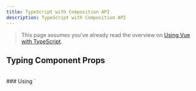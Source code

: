 ```yaml
---
title: TypeScript with Composition API
description: TypeScript with Composition API
---
```



<VueSchoolLink
  href="https://scrimba.com/links/vue-ts-composition-api"
  title="Watch an interactive video lesson on Scrimba"
/>

> This page assumes you've already read the overview on [Using Vue with TypeScript](./overview).

## Typing Component Props

<br />
### Using `<script setup>`

When using `<script setup>`, the `defineProps()` macro supports inferring the props types based on its argument:

```vue
<script setup lang="ts">
const props = defineProps({
  foo: { type: String, required: true },
  bar: Number,
});

props.foo; // string
props.bar; // number | undefined
</script>
```

This is called "runtime declaration", because the argument passed to `defineProps()` will be used as the runtime `props` option.

However, it is usually more straightforward to define props with pure types via a generic type argument:

```vue
<script setup lang="ts">
const props = defineProps<{
  foo: string;
  bar?: number;
}>();
</script>
```

This is called "type-based declaration". The compiler will try to do its best to infer the equivalent runtime options based on the type argument. In this case, our second example compiles into the exact same runtime options as the first example.

You can use either type-based declaration OR runtime declaration, but you cannot use both at the same time.

We can also move the props types into a separate interface:

```vue
<script setup lang="ts">
interface Props {
  foo: string;
  bar?: number;
}

const props = defineProps<Props>();
</script>
```

This also works if `Props` is imported from an external source. This feature requires TypeScript to be a peer dependency of Vue.

```vue
<script setup lang="ts">
import type { Props } from "./foo";

const props = defineProps<Props>();
</script>
```

#### Syntax Limitations

In version 3.2 and below, the generic type parameter for `defineProps()` were limited to a type literal or a reference to a local interface.

This limitation has been resolved in 3.3. The latest version of Vue supports referencing imported and a limited set of complex types in the type parameter position. However, because the type to runtime conversion is still AST-based, some complex types that require actual type analysis, e.g. conditional types, are not supported. You can use conditional types for the type of a single prop, but not the entire props object.

### Props Default Values

When using type-based declaration, we lose the ability to declare default values for the props. This can be resolved by using [Reactive Props Destructure](/guide/components/props#reactive-props-destructure) <sup class="vt-badge" data-text="3.5+" />:

```ts
interface Props {
  msg?: string;
  labels?: string[];
}

const { msg = "hello", labels = ["one", "two"] } = defineProps<Props>();
```

In 3.4 and below, Reactive Props Destructure is not enabled by default. An alternative is to use the `withDefaults` compiler macro:

```ts
interface Props {
  msg?: string;
  labels?: string[];
}

const props = withDefaults(defineProps<Props>(), {
  msg: "hello",
  labels: () => ["one", "two"],
});
```

This will be compiled to equivalent runtime props `default` options. In addition, the `withDefaults` helper provides type checks for the default values, and ensures the returned `props` type has the optional flags removed for properties that do have default values declared.

:::info
Note that default values for mutable reference types (like arrays or objects) should be wrapped in functions when using `withDefaults` to avoid accidental modification and external side effects. This ensures each component instance gets its own copy of the default value. This is **not** necessary when using default values with destructure.
:::

<br/>
### Without `<script setup>`

If not using `<script setup>`, it is necessary to use `defineComponent()` to enable props type inference. The type of the props object passed to `setup()` is inferred from the `props` option.

```ts
import { defineComponent } from "vue";

export default defineComponent({
  props: {
    message: String,
  },
  setup(props) {
    props.message; // <-- type: string
  },
});
```
<br/>
### Complex prop types

With type-based declaration, a prop can use a complex type much like any other type:

```vue
<script setup lang="ts">
interface Book {
  title: string;
  author: string;
  year: number;
}

const props = defineProps<{
  book: Book;
}>();
</script>
```

For runtime declaration, we can use the `PropType` utility type:

```ts
import type { PropType } from "vue";

const props = defineProps({
  book: Object as PropType<Book>,
});
```

This works in much the same way if we're specifying the `props` option directly:

```ts
import { defineComponent } from "vue";
import type { PropType } from "vue";

export default defineComponent({
  props: {
    book: Object as PropType<Book>,
  },
});
```

The `props` option is more commonly used with the Options API, so you'll find more detailed examples in the guide to [TypeScript with Options API](/guide/typescript/options-api#typing-component-props). The techniques shown in those examples also apply to runtime declarations using `defineProps()`.

---
<br/>
## Typing Component Emits

In `<script setup>`, the `emit` function can also be typed using either runtime declaration OR type declaration:

```vue
<script setup lang="ts">
// runtime
const emit = defineEmits(["change", "update"]);

// options based
const emit = defineEmits({
  change: (id: number) => {
    // return `true` or `false` to indicate
    // validation pass / fail
  },
  update: (value: string) => {
    // return `true` or `false` to indicate
    // validation pass / fail
  },
});

// type-based
const emit = defineEmits<{
  (e: "change", id: number): void;
  (e: "update", value: string): void;
}>();

// 3.3+: alternative, more succinct syntax
const emit = defineEmits<{
  change: [id: number];
  update: [value: string];
}>();
</script>
```

The type argument can be one of the following:

1. A callable function type, but written as a type literal with [Call Signatures](https://www.typescriptlang.org/docs/handbook/2/functions.html#call-signatures). It will be used as the type of the returned `emit` function.
2. A type literal where the keys are the event names, and values are array / tuple types representing the additional accepted parameters for the event. The example above is using named tuples so each argument can have an explicit name.

As we can see, the type declaration gives us much finer-grained control over the type constraints of emitted events.

When not using `<script setup>`, `defineComponent()` is able to infer the allowed events for the `emit` function exposed on the setup context:

```ts
import { defineComponent } from "vue";

export default defineComponent({
  emits: ["change"],
  setup(props, { emit }) {
    emit("change"); // <-- type check / auto-completion
  },
});
```
---
<br/>

## Typing `ref()`

Refs infer the type from the initial value:

```ts
import { ref } from "vue";

// inferred type: Ref<number>
const year = ref(2020);

// => TS Error: Type 'string' is not assignable to type 'number'.
year.value = "2020";
```

Sometimes we may need to specify complex types for a ref's inner value. We can do that by using the `Ref` type:

```ts
import { ref } from "vue";
import type { Ref } from "vue";

const year: Ref<string | number> = ref("2020");

year.value = 2020; // ok!
```

Or, by passing a generic argument when calling `ref()` to override the default inference:

```ts
// resulting type: Ref<string | number>
const year = ref<string | number>("2020");

year.value = 2020; // ok!
```

If you specify a generic type argument but omit the initial value, the resulting type will be a union type that includes `undefined`:

```ts
// inferred type: Ref<number | undefined>
const n = ref<number>();
```
---
<br/>

## Typing `reactive()`

`reactive()` also implicitly infers the type from its argument:

```ts
import { reactive } from "vue";

// inferred type: { title: string }
const book = reactive({ title: "Vue 3 Guide" });
```

To explicitly type a `reactive` property, we can use interfaces:

```ts
import { reactive } from "vue";

interface Book {
  title: string;
  year?: number;
}

const book: Book = reactive({ title: "Vue 3 Guide" });
```

:::tip
It's not recommended to use the generic argument of `reactive()` because the returned type, which handles nested ref unwrapping, is different from the generic argument type.
:::

---
<br/>

## Typing `computed()`

`computed()` infers its type based on the getter's return value:

```ts
import { ref, computed } from "vue";

const count = ref(0);

// inferred type: ComputedRef<number>
const double = computed(() => count.value * 2);

// => TS Error: Property 'split' does not exist on type 'number'
const result = double.value.split("");
```

You can also specify an explicit type via a generic argument:

```ts
const double = computed<number>(() => {
  // type error if this doesn't return a number
});
```
---
<br/>

## Typing Event Handlers

When dealing with native DOM events, it might be useful to type the argument we pass to the handler correctly. Let's take a look at this example:

```vue
<script setup lang="ts">
function handleChange(event) {
  // `event` implicitly has `any` type
  console.log(event.target.value);
}
</script>

<template>
  <input type="text" @change="handleChange" />
</template>
```

Without type annotation, the `event` argument will implicitly have a type of `any`. This will also result in a TS error if `"strict": true` or `"noImplicitAny": true` are used in `tsconfig.json`. It is therefore recommended to explicitly annotate the argument of event handlers. In addition, you may need to use type assertions when accessing the properties of `event`:

```ts
function handleChange(event: Event) {
  console.log((event.target as HTMLInputElement).value);
}
```
---
<br/>

## Typing Provide / Inject

Provide and inject are usually performed in separate components. To properly type injected values, Vue provides an `InjectionKey` interface, which is a generic type that extends `Symbol`. It can be used to sync the type of the injected value between the provider and the consumer:

```ts
import { provide, inject } from "vue";
import type { InjectionKey } from "vue";

const key = Symbol() as InjectionKey<string>;

provide(key, "foo"); // providing non-string value will result in error

const foo = inject(key); // type of foo: string | undefined
```

It's recommended to place the injection key in a separate file so that it can be imported in multiple components.

When using string injection keys, the type of the injected value will be `unknown`, and needs to be explicitly declared via a generic type argument:

```ts
const foo = inject<string>("foo"); // type: string | undefined
```

Notice the injected value can still be `undefined`, because there is no guarantee that a provider will provide this value at runtime.

The `undefined` type can be removed by providing a default value:

```ts
const foo = inject<string>("foo", "bar"); // type: string
```

If you are sure that the value is always provided, you can also force cast the value:

```ts
const foo = inject("foo") as string;
```
---
<br/>

## Typing Template Refs

With Vue 3.5 and `@vue/language-tools` 2.1 (powering both the IDE language service and `vue-tsc`), the type of refs created by `useTemplateRef()` in SFCs can be **automatically inferred** for static refs based on what element the matching `ref` attribute is used on.

In cases where auto-inference is not possible, you can still cast the template ref to an explicit type via the generic argument:

```ts
const el = useTemplateRef<HTMLInputElement>("el");
```

<details>
<summary>Usage before 3.5</summary>

Template refs should be created with an explicit generic type argument and an initial value of `null`:

```vue
<script setup lang="ts">
import { ref, onMounted } from "vue";

const el = ref<HTMLInputElement | null>(null);

onMounted(() => {
  el.value?.focus();
});
</script>

<template>
  <input ref="el" />
</template>
```

</details>

To get the right DOM interface you can check pages like [MDN](https://developer.mozilla.org/en-US/docs/Web/HTML/Element/input#technical_summary).

Note that for strict type safety, it is necessary to use optional chaining or type guards when accessing `el.value`. This is because the initial ref value is `null` until the component is mounted, and it can also be set to `null` if the referenced element is unmounted by `v-if`.

---
<br/>

## Typing Component Template Refs

With Vue 3.5 and `@vue/language-tools` 2.1 (powering both the IDE language service and `vue-tsc`), the type of refs created by `useTemplateRef()` in SFCs can be **automatically inferred** for static refs based on what element or component the matching `ref` attribute is used on.

In cases where auto-inference is not possible (e.g. non-SFC usage or dynamic components), you can still cast the template ref to an explicit type via the generic argument.

In order to get the instance type of an imported component, we need to first get its type via `typeof`, then use TypeScript's built-in `InstanceType` utility to extract its instance type:

```vue
<!-- App.vue -->
<script setup lang="ts">
import { useTemplateRef } from "vue";
import Foo from "./Foo.vue";
import Bar from "./Bar.vue";

type FooType = InstanceType<typeof Foo>;
type BarType = InstanceType<typeof Bar>;

const compRef = useTemplateRef<FooType | BarType>("comp");
</script>

<template>
  <component :is="Math.random() > 0.5 ? Foo : Bar" ref="comp" />
</template>
```

In cases where the exact type of the component isn't available or isn't important, `ComponentPublicInstance` can be used instead. This will only include properties that are shared by all components, such as `$el`:

```ts
import { useTemplateRef } from "vue";
import type { ComponentPublicInstance } from "vue";

const child = useTemplateRef<ComponentPublicInstance>("child");
```

In cases where the component referenced is a [generic component](/guide/typescript/overview.html#generic-components), for instance `MyGenericModal`:

```vue
<!-- MyGenericModal.vue -->
<script setup lang="ts" generic="ContentType extends string | number">
import { ref } from "vue";

const content = ref<ContentType | null>(null);

const open = (newContent: ContentType) => (content.value = newContent);

defineExpose({
  open,
});
</script>
```

It needs to be referenced using `ComponentExposed` from the [`vue-component-type-helpers`](https://www.npmjs.com/package/vue-component-type-helpers) library as `InstanceType` won't work.

```vue
<!-- App.vue -->
<script setup lang="ts">
import { useTemplateRef } from "vue";
import MyGenericModal from "./MyGenericModal.vue";
import type { ComponentExposed } from "vue-component-type-helpers";

const modal = useTemplateRef<ComponentExposed<typeof MyGenericModal>>("modal");

const openModal = () => {
  modal.value?.open("newValue");
};
</script>
```

Note that with `@vue/language-tools` 2.1+, static template refs' types can be automatically inferred and the above is only needed in edge cases.
